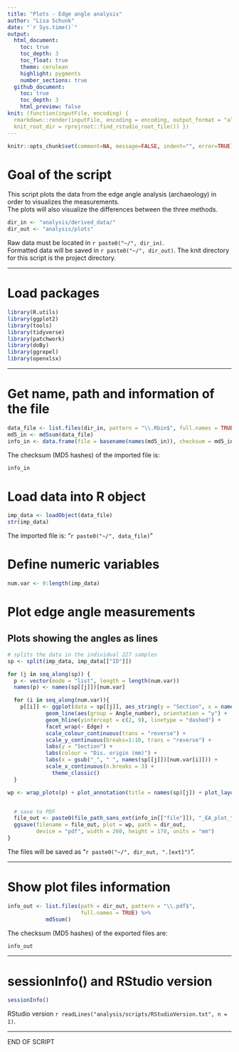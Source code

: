 ```yaml
---
title: "Plots - Edge angle analysis"
author: "Lisa Schunk"
date: "`r Sys.time()`"
output:
  html_document:
    toc: true
    toc_depth: 3
    toc_float: true
    theme: cerulean
    highlight: pygments
    number_sections: true
  github_document: 
    toc: true
    toc_depth: 3
    html_preview: false
knit: (function(inputFile, encoding) {
  rmarkdown::render(inputFile, encoding = encoding, output_format = "all", 
  knit_root_dir = rprojroot::find_rstudio_root_file()) })
---
```


```r
knitr::opts_chunk$set(comment=NA, message=FALSE, indent="", error=TRUE)
```


# Goal of the script
This script plots the data from the edge angle analysis (archaeology) in order to visualizes the measurements.  
The plots will also visualize the differences between the three methods. 



```r
dir_in <- "analysis/derived_data/"
dir_out <- "analysis/plots"
```

Raw data must be located in `r paste0("~/", dir_in)`.  
Formatted data will be saved in `r paste0("~/", dir_out)`.
The knit directory for this script is the project directory.

---


# Load packages
```r
library(R.utils)
library(ggplot2)
library(tools)
library(tidyverse)
library(patchwork)
library(doBy)
library(ggrepel)
library(openxlsx)
```


---

# Get name, path and information of the file 
```r
data_file <- list.files(dir_in, pattern = "\\.Rbin$", full.names = TRUE)
md5_in <- md5sum(data_file)
info_in <- data.frame(file = basename(names(md5_in)), checksum = md5_in, row.names = NULL)
```


The checksum (MD5 hashes) of the imported file is:  
```r
info_in
```


# Load data into R object
```r
imp_data <- loadObject(data_file)
str(imp_data)
```

The imported file is: "`r paste0("~/", data_file)`"  


# Define numeric variables
```r
num.var <- 9:length(imp_data)
```


# Plot edge angle measurements 
## Plots showing the angles as lines 
```r

# splits the data in the individual 227 samples
sp <- split(imp_data, imp_data[["ID"]])

for (j in seq_along(sp)) {
  p <- vector(mode = "list", length = length(num.var))
  names(p) <- names(sp[[j]])[num.var]

  for (i in seq_along(num.var)){ 
    p[[i]] <- ggplot(data = sp[[j]], aes_string(y = "Section", x = names(sp[[j]])[num.var[i]], colour = "Angle_number")) +
            geom_line(aes(group = Angle_number), orientation = "y") + 
            geom_hline(yintercept = c(2, 9), linetype = "dashed") +
            facet_wrap(~ Edge) +
            scale_colour_continuous(trans = "reverse") +
            scale_y_continuous(breaks=1:10, trans = "reverse") +
            labs(y = "Section") + 
            labs(colour = "Dis. origin (mm)") + 
            labs(x = gsub("_", " ", names(sp[[j]])[num.var[i]])) + 
            scale_x_continuous(n.breaks = 3) +
	          theme_classic() 
  }

wp <- wrap_plots(p) + plot_annotation(title = names(sp)[j]) + plot_layout(guides = "collect")


  # save to PDF
  file_out <- paste0(file_path_sans_ext(info_in[["file"]]), "_EA_plot_", names(sp)[j], ".pdf")
  ggsave(filename = file_out, plot = wp, path = dir_out, 
         device = "pdf", width = 260, height = 170, units = "mm")
}  


```
The files will be saved as "`r paste0("~/", dir_out, ".[ext]")`".


---


# Show plot files information
```r
info_out <- list.files(path = dir_out, pattern = "\\.pdf$", 
                       full.names = TRUE) %>% 
            md5sum()
```


The checksum (MD5 hashes) of the exported files are:  
```r
info_out
```



---

# sessionInfo() and RStudio version

```r
sessionInfo()
```

RStudio version `r readLines("analysis/scripts/RStudioVersion.txt", n = 1)`.


---

END OF SCRIPT

